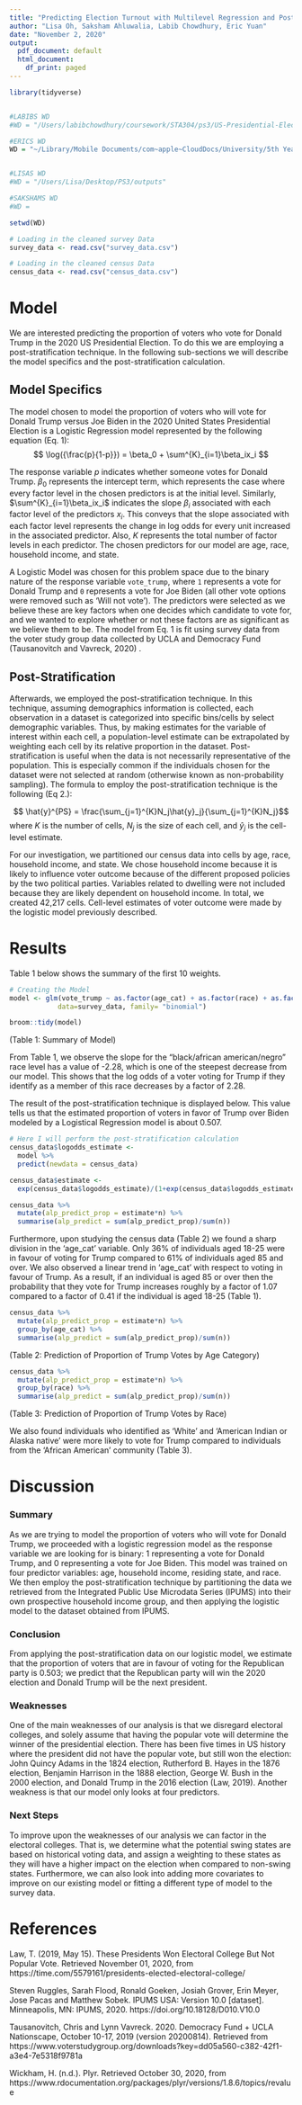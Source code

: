 ```yaml
---
title: "Predicting Election Turnout with Multilevel Regression and Poststratification"
author: "Lisa Oh, Saksham Ahluwalia, Labib Chowdhury, Eric Yuan"
date: "November 2, 2020"
output:
  pdf_document: default
  html_document:
    df_print: paged
---
```


```r
library(tidyverse)


#LABIBS WD
#WD = "/Users/labibchowdhury/coursework/STA304/ps3/US-Presidential-Election-2020-Popular-Vote-Prediction/outputs"

#ERICS WD
WD = "~/Library/Mobile Documents/com~apple~CloudDocs/University/5th Year (2020-2021)/STA304/Problem Set 3/US-Presidential-Election-2020-Popular-Vote-Prediction"


#LISAS WD
#WD = "/Users/Lisa/Desktop/PS3/outputs"

#SAKSHAMS WD
#WD =

setwd(WD)

# Loading in the cleaned survey Data
survey_data <- read.csv("survey_data.csv")

# Loading in the cleaned census Data
census_data <- read.csv("census_data.csv")
```

# Model

We are interested predicting the proportion of voters who vote for Donald Trump in the 2020 US Presidential Election. To do this we are employing a post-stratification technique. In the following sub-sections we will describe the model specifics and the post-stratification calculation.


## Model Specifics

The model chosen to model the proportion of voters who will vote for Donald Trump versus Joe Biden in the 2020 United States Presidential Election is a Logistic Regression model represented by the following equation (Eq. 1):
$$
\log({\frac{p}{1-p}}) = \beta_0 + \sum^{K}_{i=1}\beta_ix_i
$$

The response variable $p$ indicates whether someone votes for Donald Trump. $\beta_0$ represents the intercept term, which represents the case where every factor level in the chosen predictors is at the initial level. Similarly, $\sum^{K}_{i=1}\beta_ix_i$ indicates the slope $\beta_i$ associated with each factor level of the predictors $x_i$. This conveys that the slope associated with each factor level represents the change in log odds for every unit increased in the associated predictor. Also, $K$ represents the total number of factor levels in each predictor.
The chosen predictors for our model are age, race, household income, and state. 

A Logistic Model was chosen for this problem space due to the binary nature of the response variable `vote_trump`, where `1` represents a vote for Donald Trump and `0` represents a vote for Joe Biden (all other vote options were removed such as ‘Will not vote’). The predictors were selected as we believe these are key factors when one decides which candidate to vote for, and we wanted to explore whether or not these factors are as significant as we believe them to be.
The model from Eq. 1 is fit using survey data from the voter study group data collected by UCLA and Democracy Fund (Tausanovitch and Vavreck, 2020) .

## Post-Stratification 

Afterwards, we employed the post-stratification technique. In this technique, assuming demographics information is collected, each observation in a dataset is categorized into specific bins/cells by select demographic variables. Thus, by making estimates for the variable of interest within each cell, a population-level estimate can be extrapolated by weighting each cell by its relative proportion in the dataset. Post-stratification is useful when the data is not necessarily representative of the population. This is especially common if the individuals chosen for the dataset were not selected at random (otherwise known as non-probability sampling). The formula to employ the post-stratification technique is the following (Eq 2.):

$$ \hat{y}^{PS} = \frac{\sum_{j=1}^{K}N_j\hat{y}_j}{\sum_{j=1}^{K}N_j}$$ where $K$ is the number of cells, $N_j$ is the size of each cell, and $\hat{y}_j$ is the cell-level estimate. 

For our investigation, we partitioned our census data into cells by age, race, household income, and state. We chose household income because it is likely to influence voter outcome because of the different proposed policies by the two political parties. Variables related to dwelling were not included because they are likely dependent on household income. In total, we created 42,217 cells. Cell-level estimates of voter outcome were made by the logistic model previously described. 

# Results
Table 1 below shows the summary of the first 10 weights.

```r

# Creating the Model
model <- glm(vote_trump ~ as.factor(age_cat) + as.factor(race) + as.factor(household_income) + as.factor(statefip), 
            data=survey_data, family= "binomial")

broom::tidy(model)

```
(Table 1: Summary of Model)

From Table 1, we observe the slope for the “black/african american/negro” race level has a value of -2.28, which is one of the steepest decrease from our model. This shows that the log odds of a voter voting for Trump if they identify as a member of this race decreases by a factor of 2.28.

The result of the post-stratification technique is displayed below. This value tells us that the estimated proportion of voters in favor of Trump over Biden modeled by a Logistical Regression model is about 0.507. 


```r

# Here I will perform the post-stratification calculation
census_data$logodds_estimate <-
  model %>%
  predict(newdata = census_data)

census_data$estimate <-
  exp(census_data$logodds_estimate)/(1+exp(census_data$logodds_estimate))

census_data %>%
  mutate(alp_predict_prop = estimate*n) %>%
  summarise(alp_predict = sum(alp_predict_prop)/sum(n))
```

Furthermore, upon studying the census data (Table 2) we found a sharp division in the ‘age_cat’ variable. Only 36% of individuals aged 18-25 were in favour of voting for Trump compared to 61% of individuals aged 85 and over. We also observed a linear trend in ‘age_cat’ with respect to voting in favour of Trump. As a result, if an individual is aged 85 or over then the probability that they vote for Trump increases roughly by a factor of 1.07 compared to a factor of 0.41 if the individual is aged 18-25 (Table 1).

```r
census_data %>%
  mutate(alp_predict_prop = estimate*n) %>%
  group_by(age_cat) %>% 
  summarise(alp_predict = sum(alp_predict_prop)/sum(n))
```
(Table 2: Prediction of Proportion of Trump Votes by Age Category)

```r
census_data %>%
  mutate(alp_predict_prop = estimate*n) %>%
  group_by(race) %>% 
  summarise(alp_predict = sum(alp_predict_prop)/sum(n))
```
(Table 3: Prediction of Proportion of Trump Votes by Race)

We also found individuals who identified as ‘White’ and ‘American Indian or Alaska native’ were more likely to vote for Trump compared to individuals from the ‘African American’ community (Table 3).


# Discussion

### Summary

As we are trying to model the proportion of voters who will vote for Donald Trump, we proceeded with a logistic regression model as the response variable we are looking for is binary: 1 representing a vote for Donald Trump, and 0 representing a vote for Joe Biden. This model was trained on four predictor variables: age, household income, residing state, and race. We then employ the post-stratification technique by partitioning the data we retrieved from the Integrated Public Use Microdata Series (IPUMS) into their own prospective household income group, and then applying the logistic model to the dataset obtained from IPUMS.

### Conclusion

From applying the post-stratification data on our logistic model, we estimate that the proportion of voters that are in favour of voting for the Republican party is 0.503; we predict that the Republican party will win the 2020 election and Donald Trump will be the next president.


### Weaknesses

One of the main weaknesses of our analysis is that we disregard electoral colleges, and solely assume that having the popular vote will determine the winner of the presidential election. There has been five times in US history where the president did not have the popular vote, but still won the election: John Quincy Adams in the 1824 election, Rutherford B. Hayes in the 1876 election, Benjamin Harrison in the 1888 election, George W. Bush in the 2000 election, and Donald Trump in the 2016 election (Law, 2019). Another weakness is that our model only looks at four predictors.

### Next Steps

To improve upon the weaknesses of our analysis we can factor in the electoral colleges. That is, we determine what the potential swing states are based on historical voting data, and assign a weighting to these states as they will have a higher impact on the election when compared to non-swing states. Furthermore, we can also look into adding more covariates to improve on our existing model or fitting a different type of model to the survey data.

# References

Law, T. (2019, May 15). These Presidents Won Electoral College But Not Popular Vote. Retrieved November 01, 2020, from https://time.com/5579161/presidents-elected-electoral-college/

Steven Ruggles, Sarah Flood, Ronald Goeken, Josiah Grover, Erin Meyer, Jose Pacas and Matthew Sobek. IPUMS USA: Version 10.0 [dataset]. Minneapolis, MN: IPUMS, 2020. https://doi.org/10.18128/D010.V10.0

Tausanovitch, Chris and Lynn Vavreck. 2020. Democracy Fund + UCLA Nationscape, October 10-17, 2019 (version 20200814). Retrieved from https://www.voterstudygroup.org/downloads?key=dd05a560-c382-42f1-a3e4-7e5318f9781a

Wickham, H. (n.d.). Plyr. Retrieved October 30, 2020, from https://www.rdocumentation.org/packages/plyr/versions/1.8.6/topics/revalue


